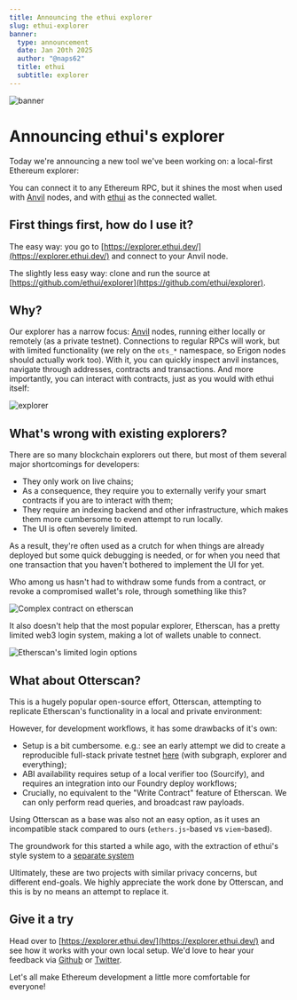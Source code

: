 ```yaml
---
title: Announcing the ethui explorer
slug: ethui-explorer
banner:
  type: announcement
  date: Jan 20th 2025
  author: "@naps62"
  title: ethui
  subtitle: explorer
---
```


![banner](./banner.webp)

[explorer]: https://explorer.ethui.dev
[anvil]: https://getfoundry.sh/anvil/overview
[ethui]: https://ethui.dev
[storybook]: https://storybook.ethui.dev
[otterscan]: https://otterscan.io/
[persisted-anvil]: https://github.com/naps62/persisted-anvil

# Announcing ethui's explorer

Today we're announcing a new tool we've been working on: a local-first Ethereum explorer:

<Embed url="https://explorer.ethui.dev" />

You can connect it to any Ethereum RPC, but it shines the most when used with [Anvil][anvil] nodes, and with [ethui][ethui] as the connected wallet.

## First things first, how do I use it?

The easy way: you go to [https://explorer.ethui.dev/](https://explorer.ethui.dev/) and connect to your Anvil node.

The slightly less easy way: clone and run the source at [https://github.com/ethui/explorer](https://github.com/ethui/explorer).

## Why?

Our explorer has a narrow focus: [Anvil][anvil] nodes, running either locally or remotely (as a private testnet). Connections to regular RPCs will work, but with limited functionality (we rely on the `ots_*` namespace, so Erigon nodes should actually work too).
With it, you can quickly inspect anvil instances, navigate through addresses, contracts and transactions. And more importantly, you can interact with contracts, just as you would with ethui itself:

![explorer](./explorer.png)

## What's wrong with existing explorers?

There are so many blockchain explorers out there, but most of them several major shortcomings for developers:
- They only work on live chains;
- As a consequence, they require you to externally verify your smart contracts if you are to interact with them;
- They require an indexing backend and other infrastructure, which makes them more cumbersome to even attempt to run locally.
- The UI is often severely limited.

As a result, they're often used as a crutch for when things are already deployed but some quick debugging is needed, or for when you need that one transaction that you haven't bothered to implement the UI for yet.

Who among us hasn't had to withdraw some funds from a contract, or revoke a compromised wallet's role, through something like this?

![Complex contract on etherscan](./etherscan-contract.png)


It also doesn't help that the most popular explorer, Etherscan, has a pretty limited web3 login system, making a lot of wallets unable to connect.

![Etherscan's limited login options](./etherscan-login.png)

## What about Otterscan?

This is a hugely popular open-source effort, Otterscan, attempting to replicate Etherscan's functionality in a local and private environment:

<Embed url="https://otterscan.io" />

However, for development workflows, it has some drawbacks of it's own:

- Setup is a bit cumbersome. e.g.: see an early attempt we did to create a reproducible full-stack private testnet [here][persisted-anvil] (with subgraph, explorer and everything);
- ABI availability requires setup of a local verifier too (Sourcify), and requires an integration into our Foundry deploy workflows;
- Crucially, no equivalent to the "Write Contract" feature of Etherscan. We can only perform read queries, and broadcast raw payloads.

Using Otterscan as a base was also not an easy option, as it uses an incompatible stack compared to ours (`ethers.js`-based vs `viem`-based).

The groundwork for this started a while ago, with the extraction of ethui's style system to a [separate system][storybook]

Ultimately, these are two projects with similar privacy concerns, but different end-goals. We highly appreciate the work done by Otterscan, and this is by no means an attempt to replace it.

## Give it a try

Head over to [https://explorer.ethui.dev/](https://explorer.ethui.dev/) and see how it works with your own local setup. We'd love to hear your feedback via [Github](https://github.com/ethui/explorer/issues) or [Twitter](https://twitter.com/ethuidev).

Let's all make Ethereum development a little more comfortable for everyone!
